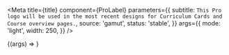 

<Meta
  title={title}
  component={ProLabel}
  parameters={{
    subtitle: `This Pro logo will be used in the most recent designs for Curriculum Cards and Course overview pages.`,
    source: 'gamut',
    status: 'stable',
  }}
  args={{
    mode: 'light',
    width: 250,
  }}
/>

<Canvas withSource="open">
  <Story name="ProLabel">{(args) => <ProLabel {...args} />}</Story>
</Canvas>

<PropsTable story="ProLabel" />
